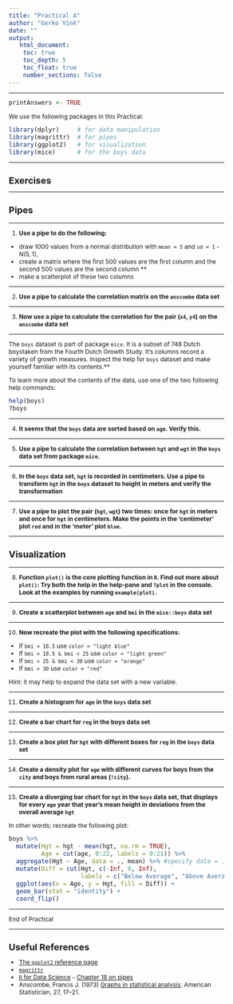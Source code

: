```yaml
---
title: "Practical A"
author: "Gerko Vink"
date: ""
output: 
   html_document:
    toc: true
    toc_depth: 5
    toc_float: true
    number_sections: false
---
```

  
<style type="text/css">
  
body{ /* Normal  */
  font-size: 12px;
  }
td {  /* Table  */
  font-size: 12px;
}
h1.title {
  font-size: 18px;
  color: DarkBlue;
}
h1 { /* Header 1 */
  font-size: 18px;
}
h2 { /* Header 2 */
  font-size: 18px;
}
h3 { /* Header 3 */
  font-size: 18px;
}
code.r{ /* Code block */
  font-size: 12px;
}
pre { /* Code block - determines code spacing between lines */
  font-size: 14px;
}
</style>
  
---
  
```r
printAnswers <- TRUE
```

We use the following packages in this Practical:
```r
library(dplyr)     # for data manipulation
library(magrittr)  # for pipes
library(ggplot2)   # for visualization
library(mice)      # for the boys data
```

---

# Exercises

---

## Pipes

--- 

1. **Use a pipe to do the following:**

- draw 1000 values from a normal distribution with `mean = 5` and `sd = 1` - $N(5, 1)$, 
- create a matrix where the first 500 values are the first column and the second 500 values are the second column **
- make a scatterplot of these two columns

---

2. **Use a pipe to calculate the correlation matrix on the `anscombe` data set**

---

3. **Now use a pipe to calculate the correlation for the pair (`x4`, `y4`) on the `anscombe` data set**

---

The `boys` dataset is part of package `mice`. It is a subset of 748 Dutch boystaken from the Fourth Dutch Growth Study. It's columns record a variety of growth measures. Inspect the help for `boys` dataset and make yourself familiar with its contents.**

To learn more about the contents of the data, use one of the two following help commands:
```r
help(boys)
?boys
```

---

4. **It seems that the `boys` data are sorted based on `age`. Verify this.** 


---

5. **Use a pipe to calculate the correlation between `hgt` and `wgt` in the `boys` data set from package `mice`.**

---

6. **In the `boys` data set, `hgt` is recorded in centimeters. Use a pipe to transform `hgt` in the `boys` dataset to height in meters and verify the transformation**

---

7. **Use a pipe to plot the pair (`hgt`, `wgt`) two times: once for `hgt` in meters and once for `hgt` in centimeters. Make the points in the 'centimeter' plot `red` and in the 'meter' plot `blue`. **

---

## Visualization

---

8. **Function `plot()` is the core plotting function in `R`. Find out more about `plot()`: Try both the help in the help-pane and `?plot` in the console. Look at the examples by running `example(plot)`.**

---

9. **Create a scatterplot between `age` and `bmi` in the `mice::boys` data set**

---

10. **Now recreate the plot with the following specifications:**

- If `bmi < 18.5` use `color = "light blue"`
- If `bmi > 18.5 & bmi < 25` use `color = "light green"`
- If `bmi > 25 & bmi < 30` use `color = "orange"`
- If `bmi > 30` use `color = "red"`

Hint: it may help to expand the data set with a new variable. 

---

11. **Create a histogram for `age` in the `boys` data set**

---

12. **Create a bar chart for `reg` in the boys data set**

---

13. **Create a box plot for `hgt` with different boxes for `reg` in the `boys` data set**

---

14. **Create a density plot for `age` with different curves for boys from the `city` and boys from rural areas (`!city`).**

---

15. **Create a diverging bar chart for `hgt` in the `boys` data set, that displays for every `age` year that year's mean height in deviations from the overall average `hgt`**

In  other words; recreate the following plot:

```r
boys %>%
  mutate(Hgt = hgt - mean(hgt, na.rm = TRUE),
         Age = cut(age, 0:22, labels = 0:21)) %>%
  aggregate(Hgt ~ Age, data = ., mean) %>% #specify data = . to allow formula
  mutate(Diff = cut(Hgt, c(-Inf, 0, Inf),
                    labels = c("Below Average", "Above Average"))) %>%
  ggplot(aes(x = Age, y = Hgt, fill = Diff)) + 
  geom_bar(stat = "identity") +
  coord_flip()
```


---

End of Practical

---

# Useful References

- [The `ggplot2` reference page](https://ggplot2.tidyverse.org/reference/index.html)
- [`magrittr`](https://magrittr.tidyverse.org)
- [`R` for Data Science](http://r4ds.had.co.nz) - [Chapter 18 on pipes](http://r4ds.had.co.nz/pipes.html)
- Anscombe, Francis J. (1973) [Graphs in statistical analysis](http://www.sjsu.edu/faculty/gerstman/StatPrimer/anscombe1973.pdf). American Statistician, 27, 17–21.
